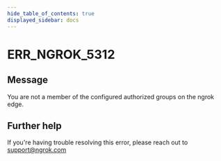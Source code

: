```yaml
---
hide_table_of_contents: true
displayed_sidebar: docs
---
```



# ERR_NGROK_5312

## Message

You are not a member of the configured authorized groups on the ngrok edge.

<ErrorDetails error="err_ngrok_5312" />

## Further help

If you're having trouble resolving this error, please reach out to [support@ngrok.com](mailto:support@ngrok.com?subject=Help%20with%20ERR_NGROK_5312)
